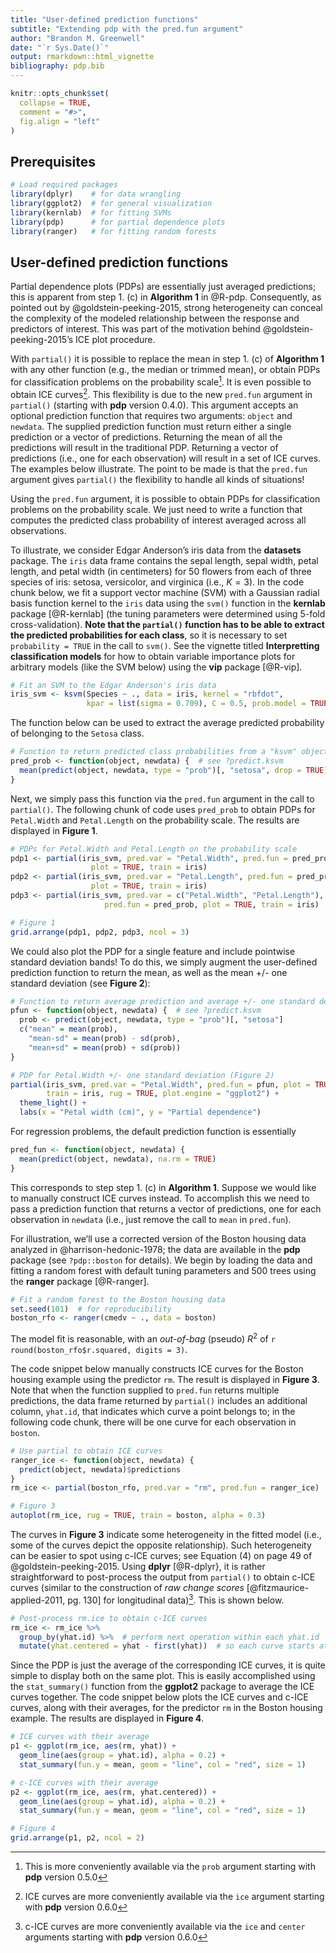 ```yaml
---
title: "User-defined prediction functions"
subtitle: "Extending pdp with the pred.fun argument"
author: "Brandon M. Greenwell"
date: "`r Sys.Date()`"
output: rmarkdown::html_vignette
bibliography: pdp.bib
---
```


```r
knitr::opts_chunk$set(
  collapse = TRUE,
  comment = "#>",
  fig.align = "left"
)
```


## Prerequisites

```r
# Load required packages
library(dplyr)    # for data wrangling 
library(ggplot2)  # for general visualization
library(kernlab)  # for fitting SVMs
library(pdp)      # for partial dependence plots
library(ranger)   # for fitting random forests
```

## User-defined prediction functions

Partial dependence plots (PDPs) are essentially just averaged predictions; this is apparent from step 1. (c) in **Algorithm 1** in @R-pdp. Consequently, as pointed out by @goldstein-peeking-2015, strong heterogeneity can conceal the complexity of the modeled relationship between the response and predictors of interest. This was part of the motivation behind @goldstein-peeking-2015's ICE plot procedure.

With `partial()` it is possible to replace the mean in step 1. (c) of **Algorithm 1** with any other function (e.g., the median or trimmed mean), or obtain PDPs for classification problems on the probability scale^[This is more conveniently available via the `prob` argument starting with **pdp** version 0.5.0]. It is even possible to obtain ICE curves^[ICE curves are more conveniently available via the `ice` argument starting with **pdp** version 0.6.0]. This flexibility is due to the new `pred.fun` argument in `partial()` (starting with **pdp** version 0.4.0). This argument accepts an optional prediction function that requires two arguments: `object` and `newdata`. The supplied prediction function must return either a single prediction or a vector of predictions. Returning the mean of all the predictions will result in the traditional PDP. Returning a vector of predictions (i.e., one for each observation) will result in a set of ICE curves. The examples below illustrate. The point to be made is that the `pred.fun` argument gives `partial()` the flexibility to handle all kinds of situations!

Using the `pred.fun` argument, it is possible to obtain PDPs for classification problems on the probability scale. We just need to write a function that computes the predicted class probability of interest averaged across all observations. 

To illustrate, we consider Edgar Anderson's iris data from the **datasets** package. The `iris` data frame contains the sepal length, sepal width, petal length, and petal width (in centimeters) for 50 flowers from each of three species of iris: setosa, versicolor, and virginica (i.e., $K = 3$). In the code chunk below, we fit a support vector machine (SVM) with a Gaussian radial basis function kernel to the `iris` data using the `svm()` function in the **kernlab** package [@R-kernlab] (the tuning parameters were determined using 5-fold cross-validation). **Note that the `partial()` function has to be able to extract the predicted probabilities for each class**, so it is necessary to set `probability = TRUE` in the call to `svm()`. See the vignette titled **Interpretting classification models** for how to obtain variable importance plots for arbitrary models (like the SVM below) using the **vip** package [@R-vip].

```r
# Fit an SVM to the Edgar Anderson's iris data
iris_svm <- ksvm(Species ~ ., data = iris, kernel = "rbfdot", 
                 kpar = list(sigma = 0.709), C = 0.5, prob.model = TRUE)
```

The function below can be used to extract the average predicted probability of belonging to the `Setosa` class.

```r
# Function to return predicted class probabilities from a "ksvm" object
pred_prob <- function(object, newdata) {  # see ?predict.ksvm
  mean(predict(object, newdata, type = "prob")[, "setosa", drop = TRUE])
}
```

Next, we simply pass this function via the `pred.fun` argument in the call to `partial()`. The following chunk of code uses `pred_prob` to obtain PDPs for `Petal.Width` and `Petal.Length` on the probability scale. The results are displayed in **Figure 1**.

```r
# PDPs for Petal.Width and Petal.Length on the probability scale
pdp1 <- partial(iris_svm, pred.var = "Petal.Width", pred.fun = pred_prob,
                  plot = TRUE, train = iris)
pdp2 <- partial(iris_svm, pred.var = "Petal.Length", pred.fun = pred_prob,
                  plot = TRUE, train = iris)
pdp3 <- partial(iris_svm, pred.var = c("Petal.Width", "Petal.Length"),
                     pred.fun = pred_prob, plot = TRUE, train = iris)

# Figure 1
grid.arrange(pdp1, pdp2, pdp3, ncol = 3)
```

We could also plot the PDP for a single feature and include pointwise standard deviation bands! To do this, we simply augment the user-defined prediction function to return the mean, as well as the mean +/- one standard deviation (see **Figure 2**):

```r
# Function to return average prediction and average +/- one standard deviation
pfun <- function(object, newdata) {  # see ?predict.ksvm
  prob <- predict(object, newdata, type = "prob")[, "setosa"]
  c("mean" = mean(prob), 
    "mean-sd" = mean(prob) - sd(prob), 
    "mean+sd" = mean(prob) + sd(prob))
}

# PDP for Petal.Width +/- one standard deviation (Figure 2)
partial(iris_svm, pred.var = "Petal.Width", pred.fun = pfun, plot = TRUE,
        train = iris, rug = TRUE, plot.engine = "ggplot2") + 
  theme_light() +
  labs(x = "Petal width (cm)", y = "Partial dependence")
```

For regression problems, the default prediction function is essentially

```r
pred_fun <- function(object, newdata) {
  mean(predict(object, newdata), na.rm = TRUE)
}
```

This corresponds to step step 1. (c) in **Algorithm 1**. Suppose we would like to manually construct ICE curves instead. To accomplish this we need to pass a prediction function that returns a vector of predictions, one for each observation in `newdata` (i.e., just remove the call to `mean` in `pred.fun`). 

For illustration, we'll use a corrected version of the Boston housing data analyzed in @harrison-hedonic-1978; the data are available in the **pdp** package (see `?pdp::boston` for details). We begin by loading the data and fitting a random forest with default tuning parameters and 500 trees using the **ranger** package [@R-ranger]. 

```r
# Fit a random forest to the Boston housing data
set.seed(101)  # for reproducibility
boston_rfo <- ranger(cmedv ~ ., data = boston)
```

The model fit is reasonable, with an *out-of-bag* (pseudo) $R^2$ of `r round(boston_rfo$r.squared, digits = 3)`.

The code snippet below manually constructs ICE curves for the Boston housing example using the predictor `rm`. The result is displayed in **Figure 3**. Note that when the function supplied to `pred.fun` returns multiple predictions, the data frame returned by `partial()` includes an additional column, `yhat.id`, that indicates which curve a point belongs to; in the following code chunk, there will be one curve for each observation in `boston`.

```r
# Use partial to obtain ICE curves
ranger_ice <- function(object, newdata) {
  predict(object, newdata)$predictions
}
rm_ice <- partial(boston_rfo, pred.var = "rm", pred.fun = ranger_ice)

# Figure 3
autoplot(rm_ice, rug = TRUE, train = boston, alpha = 0.3)
```

The curves in **Figure 3** indicate some heterogeneity in the fitted model (i.e., some of the curves depict the opposite relationship). Such heterogeneity can be easier to spot using c-ICE curves; see Equation (4) on page 49 of @goldstein-peeking-2015. Using **dplyr** [@R-dplyr}, it is rather straightforward to post-process the output from `partial()` to obtain c-ICE curves (similar to the construction of *raw change scores* [@fitzmaurice-applied-2011, pg. 130] for longitudinal data)^[c-ICE curves are more conveniently available via the `ice` and `center` arguments starting with **pdp** version 0.6.0]. This is shown below.

```r
# Post-process rm.ice to obtain c-ICE curves
rm_ice <- rm_ice %>%
  group_by(yhat.id) %>%  # perform next operation within each yhat.id
  mutate(yhat.centered = yhat - first(yhat))  # so each curve starts at yhat = 0
```

Since the PDP is just the average of the corresponding ICE curves, it is quite simple to display both on the same plot. This is easily accomplished using the `stat_summary()` function from the **ggplot2** package to average the ICE curves together. The code snippet below plots the ICE curves and c-ICE curves, along with their averages, for the predictor `rm` in the Boston housing example. The results are displayed in **Figure 4**.

```r
# ICE curves with their average
p1 <- ggplot(rm_ice, aes(rm, yhat)) +
  geom_line(aes(group = yhat.id), alpha = 0.2) +
  stat_summary(fun.y = mean, geom = "line", col = "red", size = 1)

# c-ICE curves with their average
p2 <- ggplot(rm_ice, aes(rm, yhat.centered)) +
  geom_line(aes(group = yhat.id), alpha = 0.2) +
  stat_summary(fun.y = mean, geom = "line", col = "red", size = 1)

# Figure 4
grid.arrange(p1, p2, ncol = 2)
```

